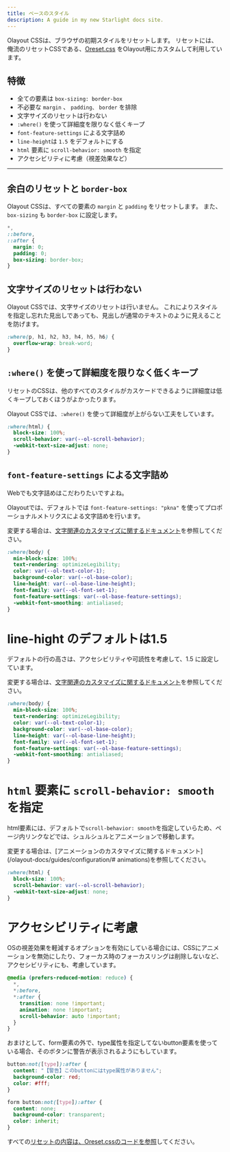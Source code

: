 ```yaml
---
title: ベースのスタイル
description: A guide in my new Starlight docs site.
---
```


Olayout CSSは、ブラウザの初期スタイルをリセットします。
リセットには、俺流のリセットCSSである、[Oreset.css](https://github.com/hilosiva/oreset.css) をOlayout用にカスタムして利用しています。

## 特徴
- 全ての要素は `box-sizing: border-box`
- 不必要な `margin` 、 `padding、` `border` を排除
- 文字サイズのリセットは行わない
- `:where()` を使って詳細度を限りなく低くキープ
- `font-feature-settings` による文字詰め
- `line-height`は `1.5` をデフォルトにする
- `html` 要素に `scroll-behavior: smooth` を指定
- アクセシビリティに考慮（視差効果など）



---

## 余白のリセットと `border-box`

Olayout CSSは、すべての要素の `margin` と `padding` をリセットします。
また、`box-sizing` も `border-box` に設定します。

```css
*,
::before,
::after {
  margin: 0;
  padding: 0;
  box-sizing: border-box;
}
```


## 文字サイズのリセットは行わない

Olayout CSSでは、文字サイズのリセットは行いません。
これによりスタイルを指定し忘れた見出しであっても、見出しが通常のテキストのように見えることを防げます。


```css
:where(p, h1, h2, h3, h4, h5, h6) {
  overflow-wrap: break-word;
}
```



## `:where()` を使って詳細度を限りなく低くキープ
リセットのCSSは、他のすべてのスタイルがカスケードできるように詳細度は低くキープしておくほうがよかったります。

Olayout CSSでは、`:where()` を使って詳細度が上がらない工夫をしています。


```css ":where(html)"
:where(html) {
  block-size: 100%;
  scroll-behavior: var(--ol-scroll-behavior);
  -webkit-text-size-adjust: none;
}
```



## `font-feature-settings` による文字詰め

Webでも文字詰めはこだわりたいですよね。

Olayoutでは、デフォルトでは `font-feature-settings: "pkna"` を使ってプロポーショナルメトリクスによる文字詰めを行います。

変更する場合は、[文字関連のカスタマイズに関するドキュメント](/olayout-docs/guides/configuration/#typos)を参照してください。

```css {8}
:where(body) {
  min-block-size: 100%;
  text-rendering: optimizeLegibility;
  color: var(--ol-text-color-1);
  background-color: var(--ol-base-color);
  line-height: var(--ol-base-line-height);
  font-family: var(--ol-font-set-1);
  font-feature-settings: var(--ol-base-feature-settings);
  -webkit-font-smoothing: antialiased;
}
```


# line-hight のデフォルトは1.5

デフォルトの行の高さは、アクセシビリティや可読性を考慮して、1.5 に設定しています。

変更する場合は、[文字関連のカスタマイズに関するドキュメント](/olayout-docs/guides/configuration/#typos)を参照してください。

```css {6}
:where(body) {
  min-block-size: 100%;
  text-rendering: optimizeLegibility;
  color: var(--ol-text-color-1);
  background-color: var(--ol-base-color);
  line-height: var(--ol-base-line-height);
  font-family: var(--ol-font-set-1);
  font-feature-settings: var(--ol-base-feature-settings);
  -webkit-font-smoothing: antialiased;
}
```


# `html` 要素に `scroll-behavior: smooth` を指定

html要素には、デフォルトで`scroll-behavior: smooth`を指定していらため、ページ内リンクなどでは、シュルシュルとアニメーションで移動します。

変更する場合は、[アニメーションのカスタマイズに関するドキュメント](/olayout-docs/guides/configuration/# animations)を参照してください。

```css {3} ":where(html)"
:where(html) {
  block-size: 100%;
  scroll-behavior: var(--ol-scroll-behavior);
  -webkit-text-size-adjust: none;
}
```


# アクセシビリティに考慮

OSの視差効果を軽減するオプションを有効にしている場合には、CSSにアニメーションを無効にしたり、フォーカス時のフォーカスリングは削除しないなど、アクセシビリティにも、考慮しています。

```css
@media (prefers-reduced-motion: reduce) {
  *,
  *:before,
  *:after {
    transition: none !important;
    animation: none !important;
    scroll-behavior: auto !important;
  }
}
```


おまけとして、form要素の外で、type属性を指定してないbutton要素を使っている場合、そのボタンに警告が表示されるようにもしています。


```css
button:not([type]):after {
  content: "【警告】このbuttonにはtype属性がありません";
  background-color: red;
  color: #fff;
}

form button:not([type]):after {
  content: none;
  background-color: transparent;
  color: inherit;
}
```

すべての[リセットの内容は、Oreset.cssのコードを参照](https://github.com/hilosiva/oreset.css/blob/master/css/oreset.css)してください。
